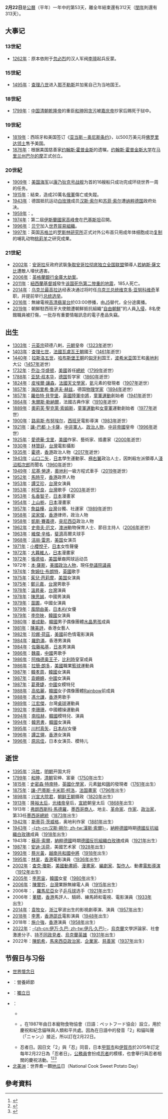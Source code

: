 {{noteTA
|1=zh-hant:複製; zh-hans:克隆;
|2=zh-tw:桃莉;zh-hans:多利;zh-hant:陶莉;zh-hk:多利;zh-mo:多利;
|3=zh-hant:詹姆士·布朗特; zh-hans:詹姆仕·布朗特;
|4=zh-tw:茱兒·芭莉摩; zh-hk:茱·芭莉摩亞; zh-hans:德鲁·巴里摩尔;
}}
{{DayInMonth|2}}
'''2月22日'''是[[公曆|公曆]]（平年）一年中的第53天，離全年結束還有312天（[[閏年|閏年]]則還有313天）。

== 大事记 ==
=== 13世紀 ===
* [[1262年|1262年]]：原本依附于[[忽必烈|忽必烈]]的汉人军阀[[李璮|李璮]]起兵反蒙。

=== 15世紀 ===
* [[1495年|1495年]]：[[查理八世_(法蘭西)|查理八世]]进入[[那不勒斯|那不勒斯]]并加冕自己为当地国王。

=== 18世紀 ===
* [[1799年|1799年]]：[[中国|中国]][[清朝|清朝]][[乾隆帝|乾隆帝]]的重臣[[和珅|和珅]]因[[贪污|贪污]]被[[嘉庆帝|嘉庆帝]]抄家后赐死于狱中。

=== 19世紀 ===
* [[1819年|1819年]]：西班牙和美国签订《[[亚当斯－奥尼斯条约|亚当斯－奥尼斯条约]]》，以500万美元将[[佛罗里达领地|佛罗里达]][[西属佛罗里达|领土]]售予美国。
* [[1876年|1876年]]：根据美国慈善家[[约翰斯·霍普金斯|约翰斯·霍普金斯]]的遗嘱，[[约翰斯·霍普金斯大学|约翰斯·霍普金斯大学]]在[[马里兰州|马里兰州]][[巴尔的摩|巴尔的摩]]正式创立。

=== 20世紀 ===
* [[1909年|1909年]]：[[美国海军|美国海军]]以[[康乃狄克号战舰|康乃狄克号战舰]]为首的16艘船只成功完成环绕世界一周的任务。
* [[1915年|1915年]]：{{link-en|第二次馬蘇里亞恩湖戰役|Second Battle of the Masurian Lakes}}結束，造成20萬名[[俄羅斯帝國陸軍|俄軍]]傷亡或失蹤。
* [[1943年|1943年]]：德国抵抗运动[[白玫瑰|白玫瑰]]成员[[汉斯·索尔|汉斯·索尔]]和[[苏菲·索尔|苏菲·索尔]]遭[[纳粹德国|纳粹德国]]政府处决。
* [[1959年|1959年]]：{{fact|[[越南共和国|越南共和国]]总统[[吴廷琰|吴廷琰]]在[[邦美蜀市|邦美蜀市]]遭遇支持共产主义的[[越南南方民族解放阵线|越南南方民族解放阵线]]暗杀后幸存下来|time=2014-2-22}}。
* [[1974年|1974年]]：第二屆[[伊斯蘭會議組織|伊斯蘭國家高峰會]]在[[巴基斯坦|巴基斯坦]]召開。
* [[1996年|1996年]]：[[贝宁|贝宁]]加入[[世界貿易組織|世界貿易組織]]。
* [[1997年|1997年]]：英国[[苏格兰|苏格兰]]的[[罗斯林研究所|罗斯林研究所]]正式对外公布首只用成年体细胞成功[[克隆|复制]]的哺乳动物[[多利|桃莉羊]]之研究成果。

=== 21世紀 ===
* [[2002年|2002年]]：[[安哥拉|安哥拉]]反政府武裝[[争取安哥拉彻底独立全国联盟|争取安哥拉彻底独立全国联盟]]領導人[[若納斯·薩文比|若納斯·薩文比]]遭敵人埋伏遇害。
* [[2006年|2006年]]：[[英格蘭銀行金庫大劫案|英格蘭銀行金庫大劫案]]。
* [[2011年|2011年]]：[[紐西蘭|紐西蘭]][[基督城|基督城]]發生[[2011年基督城地震|该国死伤第二惨重的地震]]，185人死亡。
* [[2014年|2014年]]：[[乌克兰最高拉达|乌克兰最高拉达]]经表决通过将时任[[乌克兰总统|乌克兰总统]][[维克多·亚努科维奇|维克多·亚努科维奇]]革职，并提前举行[[2014年乌克兰总统选举|总统选举]]。
* [[2016年|2016年]]：無線電視[[高清翡翠台|高清翡翠台]]於03:00停播，由[[J5|J5]]替代，全分途廣播。
* [[2019年|2019年]]：朝鮮駐西班牙大使館遭朝鮮抵抗組織“[[自由朝鮮|自由朝鮮]]”的人員[[朝鮮駐西班牙大使館遇襲事件|入侵]]，8名使館職員被打傷，一批存有重要情報訊息的電子產品失竊。

== 出生 ==
* [[1303年|1303年]]：[[元英宗|元英宗]]硕德八剌，[[元朝|元朝]]皇帝（[[1323年|1323年]]逝世）
* [[1403年|1403年]]：[[查理七世_(法兰西)|查理七世]]，[[法國|法國]][[瓦盧瓦王朝|瓦盧瓦王朝]]國王（[[1461年|1461年]]逝世）
* [[1440年|1440年]]：[[拉斯洛五世|拉斯洛五世]]，[[哈布斯堡王朝|哈布斯堡王朝]]的[[匈牙利|匈牙利]]国王，[[波希米亚|波希米亚]]国王和[[奥地利|奥地利]]大公（[[1457年|1457年]]逝世）
* [[1732年|1732年]]：[[乔治·华盛顿|乔治·华盛顿]]，[[美國|美國]]首任[[美國總統|總統]]（[[1799年|1799年]]逝世）
* [[1788年|1788年]]：[[亚瑟·叔本华|亚瑟·叔本华]]，[[德国|德国]]哲学家（[[1860年|1860年]]逝世）
* [[1824年|1824年]]：[[皮埃爾·讓森|皮埃爾·讓森]]，[[法國|法國]][[天文學家|天文學家]]，[[氦|氦]]元素的發現者（[[1907年|1907年]]逝世）
* [[1857年|1857年]]：[[海因里希·鲁道夫·赫兹|海因里希·鲁道夫·赫兹]]，德国[[物理学家|物理学家]]（[[1894年|1894年]]逝世）
* [[1857年|1857年]]：[[羅伯特·貝登堡|羅伯特·貝登堡]]，[[英國陸軍|英國陸軍]][[中將|中將]]，[[童軍運動|童軍運動]]創始者（[[1941年|1941年]]逝世）
* [[1864年|1864年]]：[[朱爾斯·勒納爾|朱爾斯·勒納爾]]，法國古典作家（[[1910年|1910年]]逝世）
* [[1889年|1889年]]：[[奧莉芙·聖克萊·索姆斯|奧莉芙·聖克萊·索姆斯]]，[[童軍運動|童軍運動]]和[[女童軍|女童軍]]運動創始者（[[1977年|1977年]]逝世）
* [[1900年|1900年]]：[[路易斯·布努埃尔|路易斯·布努埃尔]]，[[西班牙|西班牙]]電影導演（[[1983年|1983年]]逝世）
* [[1921年|1921年]]：[[讓-巴都·卜卡薩|讓-巴都·卜卡薩]]，[[中非|中非]][[軍人|軍人]]、[[政治人物|政治人物]]，[[中非帝國|中非帝國]]皇帝（[[1996年|1996年]]逝世）
* [[1925年|1925年]]：[[愛德華·戈里|愛德華·戈里]]，[[美國|美國]]作家、藝術家、插畫家（[[2000年|2000年]]逝世）
* [[1930年|1930年]]：[[林贊庭|林贊庭]]，[[台灣|台灣]]電影攝影
* [[1935年|1935年]]：[[霍德|霍德]]，[[香港|香港]]政治人物（[[2017年|2017年]]逝世）
* [[1943年|1943年]]：[[山口二矢|山口二矢]]，[[日本|日本]]學生運動家、[[極右翼|極右翼]]政治人士，因刺殺左派領導人[[淺沼稻次郎|淺沼稻次郎]]而聞名（[[1960年|1960年]]逝世）
* [[1949年|1949年]]：[[尼基·勞達|尼基·勞達]]，[[奧地利|奧地利]]一級方程式車手（[[2019年|2019年]]逝世）
* [[1952年|1952年]]：[[馬時亨|馬時亨]]，[[香港|香港]]政界人物
* [[1953年|1953年]]：[[譚艾珍|譚艾珍]]，[[台灣|台灣]]女演員
* [[1953年|1953年]]：[[柯受良|柯受良]]，[[台灣|台灣]]歌手（[[2003年|2003年]]逝世）
* [[1953年|1953年]]：[[名香智子|名香智子]]，[[日本|日本]]漫畫家
* [[1954年|1954年]]：[[上山栃|上山栃]]，[[日本|日本]]漫畫家
* [[1957年|1957年]]：[[詹益樺|詹益樺]]，[[台灣|台灣]]台獨、社運家（[[1989年|1989年]]逝世)
* [[1958年|1958年]]：[[梁家傑|梁家傑]]，[[香港|香港]]律师，政治人物
* [[1958年|1958年]]：[[凱斯·賽義德|凱斯·賽義德]]，[[突尼西亞|突尼西亞]]政治人物
* [[1962年|1962年]]：[[史帝夫·厄文|史帝夫·厄文]]，[[澳洲|澳洲]]動物保育人士、節目主持人（[[2006年|2006年]]逝世）
* [[1963年|1963年]]：[[維傑·辛格|維傑·辛格]]，[[斐濟|斐濟]]高爾夫球手
* [[1968年|1968年]]：[[洁丽·雷恩|洁丽·雷恩]]，[[美国|美国]]女演员
* [[1971年|1971年]]：[[小櫻悅子|小櫻悅子]]，[[日本|日本]]女性聲優
* [[1972年|1972年]]：[[大暮維人|大暮維人]]，[[日本|日本]]漫畫家
* [[1972年|1972年]]：[[張德培|張德培]]，[[美国|美国]]華裔网球运动员
* 1972年：[[本·薩斯|本·薩斯]]，[[美國|美國]][[政治人物|政治人物]]，現任[[美國參議院|參議院議員]]
* [[1974年|1974年]]：[[詹姆仕·布朗特|詹姆仕·布朗特]]，[[英國|英國]]歌手
* [[1975年|1975年]]：[[茱兒·芭莉摩|茱兒·芭莉摩]]，[[美国|美国]]女演員
* [[1975年|1975年]]：[[鄭元嘉|鄭元嘉]]，[[台灣|台灣]]男歌手
* [[1978年|1978年]]：[[溫昇豪|溫昇豪]]，[[台灣|台灣]]演員
* [[1978年|1978年]]：[[陳思誠|陳思誠]]，中國男演員
* [[1979年|1979年]]：[[苗圃_(演員)|苗圃]]，中國女演員
* [[1979年|1979年]]：[[風間由美|風間由美]]，[[日本|日本]]AV女優
* [[1979年|1979年]]：[[李奈映|李奈映]]，[[韓國|韓國]]女演員
* [[1980年|1980年]]：[[姜成勳|姜成勳]]，[[韓國|韓國]]男子偶像團體[[水晶男孩|水晶男孩]]成員
* [[1981年|1981年]]：[[陳美詩|陳美詩]]，香港女藝人
* [[1982年|1982年]]：[[珍娜·荷茲|珍娜·荷茲]]，[[美國|美國]]前色情電影演員
* [[1984年|1984年]]：[[羅鈞滿|羅鈞滿]]，香港男演員
* [[1984年|1984年]]：[[佐藤祐基|佐藤祐基]]，[[日本|日本]]男演員
* [[1986年|1986年]]：[[魏晨|魏晨]]，[[中國|中國]]男歌手
* [[1986年|1986年]]：[[阿梅德奥王子_(比利时)|阿梅德奥王子]]，[[比利時|比利時]]皇室成員
* [[1986年|1986年]]：[[拉簡·朗多|拉簡·朗多]]，[[美國|美國]]職業[[籃球|籃球]]運動員
* [[1987年|1987年]]：[[韓孝周|韓孝周]]，[[韓國|韓國]]女演員
* [[1987年|1987年]]：[[袁姍姍|袁姍姍]]，[[中國|中國]]女演員
* [[1987年|1987年]]：[[葛薈婕|葛薈婕]]，[[中國|中國]]女模特兒
* [[1988年|1988年]]：[[高佑麗|高佑麗]]，[[韓國|韓國]]女子偶像團體[[Rainbow_(音樂團體)|Rainbow]]前成員
* [[1988年|1988年]]：[[馮允謙|馮允謙]]，[[香港|香港]]男歌手
* [[1989年|1989年]]：[[江宏傑|江宏傑]]，台灣[[乒乓球|桌球]]運動員
* [[1992年|1992年]]：[[李珊珊_(體操運動員)|李珊珊]]，中國體操運動員
* [[1994年|1994年]]：[[南柱赫|南柱赫]]，[[韓國|韓國]]模特兒、演員
* [[1994年|1994年]]：[[韓恩書|韓恩書]]，[[韓國|韓國]]女演員
* [[1995年|1995年]]：[[川村真矢|川村真矢]]，[[日本|日本]]AV女優
* [[1996年|1996年]]：[[譚芷翎|譚芷翎]]，[[香港|香港]]女演員
* [[1996年|1996年]]：[[原风佳|原风佳]]，日本女演员、模特儿

== 逝世 ==
* [[1395年|1395年]]：[[冯胜|冯胜]]，[[明朝|明朝]]开国大将
* [[1799年|1799年]]：[[和珅|和珅]]，[[清朝|清朝]]官绅、富豪（[[1750年|1750年]]出生）
* [[1815年|1815年]]：[[史密森·特南特|史密森·特南特]]，[[英國|英國]][[化學家|化學家]]，元素[[銥|銥]]和[[鋨|鋨]]的發現者（[[1761年|1761年]]出生）
* [[1875年|1875年]]：[[讓-巴蒂斯·卡米耶·柯洛|讓-巴蒂斯·卡米耶·柯洛]]，[[法国|法国]][[畫家|畫家]]（[[1796年|1796年]]出生）
* [[1898年|1898年]]：[[兴宣大院君|兴宣大院君]]，[[朝鲜王朝|朝鲜王朝]]摄政（[[1820年|1820年]]出生）
* [[1913年|1913年]]：[[隆裕太后|隆裕太后]]，[[光绪帝|光绪帝]]皇后，[[宣統|宣統]]朝皇太后（[[1868年|1868年]]出生）
* 1913年：[[弗朗西斯科·馬德羅|弗朗西斯科·馬德羅]]，[[墨西哥|墨西哥]][[商人|商人]]、地主、[[革命家|革命家]]、[[作家|作家]]、[[政治家|政治家]]，第33任[[墨西哥總統|墨西哥總統]]（[[1873年|1873年]]出生）
* [[1942年|1942年]]：[[斯蒂芬·茨威格|斯蒂芬·茨威格]]，奥地利作家（[[1881年|1881年]]出生）
* [[1943年|1943年]]：[[汉斯·朔尔|-{zh-cn:汉斯·朔尔; zh-tw:漢斯·索爾}-]]，[[納粹德國|納粹德國]]時期[[德國抵抗運動|德國反抗組織]][[白玫瑰|白玫瑰]]成員（[[1918年|1918年]]出生）
* 1943年：[[蘇菲·索爾|蘇菲·索爾]]，[[納粹德國|納粹德國]]時期[[德國抵抗運動|德國反抗組織]][[白玫瑰|白玫瑰]]成員（[[1921年|1921年]]出生）
* [[1987年|1987年]]：[[安迪·沃荷|安迪·沃荷]]，美國艺术家（[[1928年|1928年]]出生）
* [[1993年|1993年]]：[[蔡光黃|蔡光黃]]，[[越南共和國|越南共和國]][[中將|中將]]（[[1918年|1918年]]出生）
* [[1995年|1995年]]：[[林翠|林翠]]，[[香港|香港]]電影演員（[[1936年|1936年]]出生）
* [[2002年|2002年]]：[[查克·瓊斯|查克·瓊斯]]，[[美國|美國]][[動畫師|動畫師]]、[[漫畫家|漫畫家]]、[[編劇家|編劇家]]、[[製作人|製作人]]、動畫[[電影導演|電影導演]]（[[1912年|1912年]]出生）
* [[2005年|2005年]]：[[李恩宙|李恩宙]]，[[韓國|韓國]]女星（[[1980年|1980年]]出生）
* [[2006年|2006年]]：[[陳實忻|陳實忻]]，[[台灣|台灣]]業餘無線電人員（[[1915年|1915年]]出生）
* 2006年：{{link-en|安積莉卡·露絲安奴|Angelica Rozeanu}}，[[羅馬尼亞|羅馬尼亞]]女子[[乒乓球|乒乓球]]选手（[[1921年|1921年]]出生）
* 2006年：[[董驃|董驃]]，[[香港|香港]]馬評人、騎師、練馬師和電視、電影演員（[[1933年|1933年]]出生）
* [[2014年|2014年]]：[[袁牧女|袁牧女]]，[[浙江|浙江]]寧波出生的影視劇導演、演員（[[1957年|1957年]]出生）
* [[2018年|2018年]]：[[李菁_(邵氏演員)|李菁]]，[[香港|香港]][[邵氏|邵氏]]電影演員（[[1948年|1948年]]出生）
* 2018年：[[施介強|施介強]]，[[香港|香港]]演員（[[1958年|1958年]]出生）
* [[2022年|2022年]]：[[伊万·久巴|-{zh-cn:伊万·久巴; zh-tw:伊凡·久巴}-]]，[[烏克蘭|烏克蘭]]文學評論家、社會激進分子、[[持不同政見者|持不同政見者]]、[[烏克蘭英雄|烏克蘭英雄]]（[[1931年|1931年]]出生）
* 2022年：[[陳凱希|陳凱希]]，[[馬來西亞|馬來西亞]][[政治家|政治家]]、[[企業家|企業家]]、[[慈善家|慈善家]]（[[1937年|1937年]]出生）

== 节假日与习俗 ==
* [[世界懷念日|世界懷念日]]
* {{ROC}}：營養師節
* {{LCA}}：[[獨立日|獨立日]]
* {{JPN}}：
**{{tsl|jp|竹島の日|竹島日}}
**{{nihongo|貓之日|猫の日}}。在1987年由日本寵物食物協會（日語：ペットフード協会）設立，用於慶祝和紀念貓咪與人類和平共處。因為在日語中的發音「2」和貓叫聲（「ニャン」）接近，所以訂在2月22日。
**忍者日。因日文「2」與「忍」同音，日本[[甲賀市|甲賀市]]和[[伊賀市|伊賀市]]於2015年訂定每年2月22日為「忍者日」，[[公務員|公務員]]會扮成[[忍者|忍者]]的模樣，也會舉行與忍者相關的慶祝活動。<ref>{{cite web|title=222忍者日，是忍者就可以休假一天喔!|url=http://www.ettoday.net/dalemon/post/7664|website=東森新聞雲|accessdate=2017-02-28|archive-date=2020-04-02|archive-url=https://web.archive.org/web/20200402045028/https://www.ettoday.net/dalemon/post/7664|dead-url=no}}</ref><ref>{{cite web|title=2.22忍者日　推廣忍者文化|url=http://www.appledaily.com.tw/realtimenews/article/new/20150206/555155/|website=蘋果日報|accessdate=2017-02-28|archive-date=2017-02-28|archive-url=https://web.archive.org/web/20170228165505/http://www.appledaily.com.tw/realtimenews/article/new/20150206/555155/|dead-url=no}}</ref><ref>{{cite web|title=2月22日は「忍者の日|url=http://222.ninja/about|website=日本忍者協議会|access-date=2017-02-28|archive-url=https://web.archive.org/web/20150219211555/http://222.ninja/about|archive-date=2015-02-19|dead-url=yes}}</ref>
* [[北美洲|北美洲]]：世界煮一顆[[番薯|地瓜]]日（National Cook Sweet Potato Day）

== 參考資料 ==
{{reflist}}
{{月份}}
